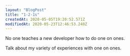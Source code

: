 ```yaml
---
layout: "BlogPost"
title: "1-2-1s"
createdAt: 2020-05-05T19:20:52.571Z
modifiedAt: 2020-05-23T12:46:53.240Z
---
```


No one teaches a new developer how to do one on ones.

Talk about my variety of experiences with one on ones.
